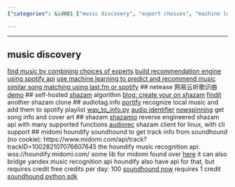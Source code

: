 ```yaml
---
{"categories": &id001 ["music discovery", "expert choices", "machine learning", "Spotify API", "Last.fm API", "self-hosted Shazam", "Ubuntu 18.04"], "category": "Music Discovery", "date": "2022-09-12 15:40:57", "description": "The article delves into different approaches for music discovery, such as relying on experts' recommendations, leveraging machine learning algorithms and utilizing APIs from platforms like Spotify and Last.fm. Additionally, it explores the possibility of building one's own Shazam-like algorithm or song recognition system in Ubuntu 18.04.", "tags": *id001, "title": "song recognition, music recognition api, music discovery, audio search, audio fingerprint"}

---
```


------
## music discovery
[find music by combining choices of experts](https://github.com/shijithpk/music-discovery)
[build recommendation engine using spotify api](https://github.com/darkfire5900/Find-The-Beat)
[use machine learning to predict and recommend music](https://github.com/adidottxt/spotify-music-discovery)
[similar song matching using last.fm or spotify](https://github.com/schollz/playlistfromsong)
## netease 网易云听歌识曲
[demo](https://github.com/userZheng686/wyySongIdentify)
## self-hosted
[shazam](https://github.com/bmoquist/Shazam) algorithm
[blog: create your on shazam](https://ourcodeworld.com/articles/read/973/creating-your-own-shazam-identify-songs-with-python-through-audio-fingerprinting-in-ubuntu-18-04#:~:text=To%20start%20recognizing%2C%20simply%20run%20the%20python%20script,the%20algorithm%20will%20surely%20recognize%20the%20correct%20song.)
[findit](https://github.com/methi1999/Findit) another shazam clone
## audiotag.info
[portify](https://github.com/adbcode/portify) recognize local music and add them to spotify playlist
[wav_to_info.py](https://github.com/whuds/song-classifier/blob/7c6771312e45a0f72f966a77506317d5cc98212a/metadata/code/wav_to_info.py)
[audio identifier](https://github.com/jndrf/audioidentifier/tree/b110ff7ce25b1a2d758b1b9baac2d809ae928e4e)
[nowspinning](https://github.com/ChristopherCarignan/NowSpinning/blob/master/NowSpinning.py) get song info and cover art
## shazam
[shazamio](https://github.com/dotX12/ShazamIO) reverse engineered shazam api with many supported functions
[audiorec](https://github.com/marin-m/SongRec) shazam client for linux, with cli support
## midomi houndify soundhound
to get track info from soundhound (no cookie):
https://www.midomi.com/api/track?trackID=100282107076607645
the houndify music recognition api:
wss://houndify.midomi.com/
some lib for midomi found over [here](https://github.com/Azarattum/AmadeusCore/blob/3bbb39e4d92508f036dd7be68b66681013866cba/src/components/app/models/recognizers/midomi.recognizer.ts)
it can also bridge yandex music recognition api
houndify also have api for that, but requires credit
free credits per day: 100
[soundhound now](https://docs.houndify.com/reference/SoundHoundNowCommand#field_SingleTrackResult) requires 1 credit
[soundhound python sdk](https://pypi.org/project/Houndify)
